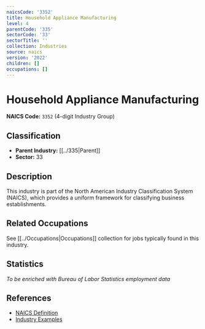 ```yaml
---
naicsCode: '3352'
title: Household Appliance Manufacturing
level: 4
parentCode: '335'
sectorCode: '33'
sectorTitle: ''
collection: Industries
source: naics
version: '2022'
children: []
occupations: []
---
```

# Household Appliance Manufacturing

**NAICS Code:** `3352` (4-digit Industry Group)

## Classification

- **Parent Industry:** [[../335|Parent]]
- **Sector:** 33

## Description

This industry is part of the North American Industry Classification System (NAICS), which provides a uniform framework for classifying business establishments.

## Related Occupations

See [[../Occupations|Occupations]] collection for jobs typically found in this industry.

## Statistics

*To be enriched with Bureau of Labor Statistics employment data*

## References

- [NAICS Definition](https://www.census.gov/naics/)
- [Industry Examples](https://www.census.gov/naics/2022NAICS/)
